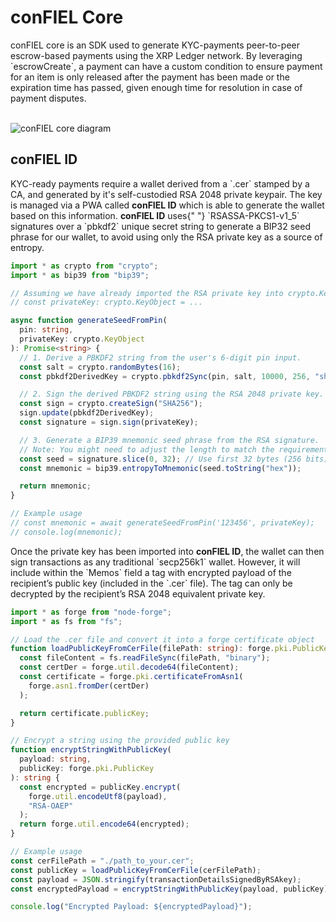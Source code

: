 
# conFIEL Core

<p>
  conFIEL core is an SDK used to generate KYC-payments peer-to-peer escrow-based
  payments using the XRP Ledger network. By leveraging
  `escrowCreate`, a payment can have a custom condition to ensure payment
  for an item is only released after the payment has been made or the expiration
  time has passed, given enough time for resolution in case of payment disputes.
</p>
<br />
<Image
  src="/images/conFIEL-core.png"
  width={2160}
  height={1620}
  alt="conFIEL core diagram"
/>

## conFIEL ID

<p>
  KYC-ready payments require a wallet derived from a `.cer` stamped
  by a CA, and generated by it's self-custodied RSA 2048 private keypair. The
  key is managed via a PWA called <b>conFIEL ID</b> which is able to generate
  the wallet based on this information. <b>conFIEL ID</b> uses{" "}
  `RSASSA-PKCS1-v1_5` signatures over a `pbkdf2` unique
  secret string to generate a BIP32 seed phrase for our wallet, to avoid using
  only the RSA private key as a source of entropy.
</p>

```typescript
import * as crypto from "crypto";
import * as bip39 from "bip39";

// Assuming we have already imported the RSA private key into crypto.KeyObject:
// const privateKey: crypto.KeyObject = ...

async function generateSeedFromPin(
  pin: string,
  privateKey: crypto.KeyObject
): Promise<string> {
  // 1. Derive a PBKDF2 string from the user's 6-digit pin input.
  const salt = crypto.randomBytes(16);
  const pbkdf2DerivedKey = crypto.pbkdf2Sync(pin, salt, 10000, 256, "sha256");

  // 2. Sign the derived PBKDF2 string using the RSA 2048 private key.
  const sign = crypto.createSign("SHA256");
  sign.update(pbkdf2DerivedKey);
  const signature = sign.sign(privateKey);

  // 3. Generate a BIP39 mnemonic seed phrase from the RSA signature.
  // Note: You might need to adjust the length to match the requirements for a valid BIP39 seed.
  const seed = signature.slice(0, 32); // Use first 32 bytes (256 bits)
  const mnemonic = bip39.entropyToMnemonic(seed.toString("hex"));

  return mnemonic;
}

// Example usage
// const mnemonic = await generateSeedFromPin('123456', privateKey);
// console.log(mnemonic);
```

<p>
  Once the private key has been imported into <b>conFIEL ID</b>, the wallet can then
  sign transactions as any traditional `secp256k1` wallet. However, it will include within
  the `Memos` field a tag with encrypted payload of the recipient’s
  public key (included in the `.cer` file). The tag can only be
  decrypted by the recipient’s RSA 2048 equivalent private key.
</p>

```typescript
import * as forge from "node-forge";
import * as fs from "fs";

// Load the .cer file and convert it into a forge certificate object
function loadPublicKeyFromCerFile(filePath: string): forge.pki.PublicKey {
  const fileContent = fs.readFileSync(filePath, "binary");
  const certDer = forge.util.decode64(fileContent);
  const certificate = forge.pki.certificateFromAsn1(
    forge.asn1.fromDer(certDer)
  );

  return certificate.publicKey;
}

// Encrypt a string using the provided public key
function encryptStringWithPublicKey(
  payload: string,
  publicKey: forge.pki.PublicKey
): string {
  const encrypted = publicKey.encrypt(
    forge.util.encodeUtf8(payload),
    "RSA-OAEP"
  );
  return forge.util.encode64(encrypted);
}

// Example usage
const cerFilePath = "./path_to_your.cer";
const publicKey = loadPublicKeyFromCerFile(cerFilePath);
const payload = JSON.stringify(transactionDetailsSignedByRSAkey);
const encryptedPayload = encryptStringWithPublicKey(payload, publicKey);

console.log("Encrypted Payload: ${encryptedPayload}");
```
